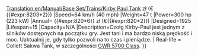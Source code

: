 [[Translation:en/Manual/Base Set/Trains/Kirby Paul Tank]]
{{pl/Manual/Base Set/Trains/Pociągi|Image=[[File:en/Manual/Base Set/Trains/Kirbypaultank.png]]
|Cost= {{#expr:8203*6 round 2}} zł (€{{#expr:8203*2}})
|Speed=64 km/h (40 mph)
|Weight=47 t
|Power=300 hp (223 kW)
|Annual= <!--poziom niski-->{{#expr:820*6}} zł (€{{#expr:820*2}})
|Designed=1925
|Lifespan=15
|Capacity=N/A
|Description=Czołg Kirby-Paul jest jednym z silników dostępnych na początku gry. Jest tani i ma bardzo niską prędkość i moc. Uaktualnij je, gdy tylko pozwoli na to czas i pieniądze.
| Real-life = Collett Sakwa Tank, w szczególności [http://en.wikipedia.org/wiki/GWR_5700_Class GWR 5700 Class].
}}